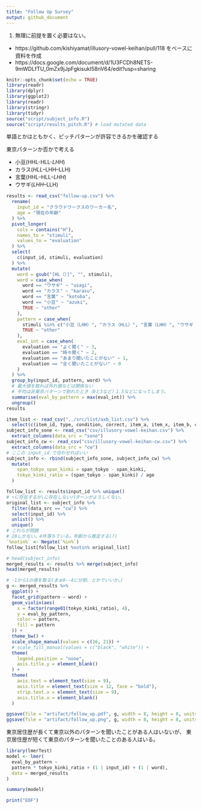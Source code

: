 ```yaml
---
title: "Follow Up Survey"
output: github_document
---
```


1. 無理に前提を置く必要はない。
  - https://github.com/kishiyamat/illusory-vowel-keihan/pull/118 をベースに資料を作成
  - https://docs.google.com/document/d/1U3FCDh8NETS-9mWDLfTU_0mZx9jJpFgkisukI58nV64/edit?usp=sharing

```r
knitr::opts_chunk$set(echo = TRUE)
library(readr)
library(dplyr)
library(ggplot2)
library(readr)
library(stringr)
library(tidyr)
source("script/subject_info.R")
source("script/results_pitch.R") # load mutated data
```

単語とかはともかく、ピッチパターンが許容できるかを確認する

東京パターンか否かで考える

- 小豆(HHL-HLL-*LHH*)
- カラス(*HLL*--LHH--LLH)
- 言葉(HHL--HLL--*LHH*)
- ウサギ(*LHH*--LLH)

```r
results <- read_csv("follow-up.csv") %>%
  rename(
    input_id = "クラウドワークスのワーカー名",
    age = "現在の年齢"
  ) %>%
  pivot_longer(
    cols = contains("H"),
    names_to = "stimuli",
    values_to = "evaluation"
  ) %>%
  select(
    c(input_id, stimuli, evaluation)
  ) %>%
  mutate(
    word = gsub("[HL（）]", "", stimuli),
    word = case_when(
      word == "ウサギ" ~ "usagi",
      word == "カラス" ~ "karasu",
      word == "言葉" ~ "kotoba",
      word == "小豆" ~ "azuki",
      TRUE ~ "other"
    ),
    pattern = case_when(
      stimuli %in% c("小豆（LHH）", "カラス（HLL）", "言葉（LHH）", "ウサギ（LHH）") ~ "tokyo",
      TRUE ~ "other"
    ),
    eval_int = case_when(
      evaluation == "よく聞く" ~ 3,
      evaluation == "時々聞く" ~ 2,
      evaluation == "あまり聞いたことがない" ~ 1,
      evaluation == "全く聞いたことがない" ~ 0
    )
  ) %>%
  group_by(input_id, pattern, word) %>%
  # 最大値を取れば外れ値などは関係ない
  # 平均は非東京パターンで割れたとき（0と3など）1.5などになってしまう。
  summarise(eval_by_pattern = max(eval_int)) %>%
  ungroup()
results
```

```r
item_list <- read_csv("../src/list/axb_list.csv") %>%
  select(c(item_id, type, condition, correct, item_a, item_x, item_b, c1, c2))
subject_info_sone <- read_csv("csv/illusory-vowel-keihan.csv") %>%
  extract_columns(data_src = "sone")
subject_info_cw <- read_csv("csv/illusory-vowel-keihan-cw.csv") %>%
  extract_columns(data_src = "cw")
# ここの input_id で合わせればいい
subject_info <- rbind(subject_info_sone, subject_info_cw) %>%
  mutate(
    span_tokyo_span_kinki = span_tokyo - span_kinki,
    tokyo_kinki_ratio = (span_tokyo - span_kinki) / age
  )
```
```r
follow_list <- results$input_id %>% unique()
# ↑に存在するが↓に存在しないパターンがよろしくない。
original_list <- subject_info %>%
  filter(data_src == "cw") %>%
  select(input_id) %>%
  unlist() %>%
  unique()
# これらが問題
# 28しかない。4件落ちている。年齢から推定する(?)
`%notin%` <- Negate(`%in%`)
follow_list[follow_list %notin% original_list]
```


```r
# head(subject_info)
merged_results <- results %>% merge(subject_info)
head(merged_results)
```

```r
# -1から1の値を取る(まぁ0--4に分割、とかでいいか。)
g <- merged_results %>%
  ggplot() +
  facet_grid(pattern ~ word) +
  geom_violin(aes(
    x = factor(range01(tokyo_kinki_ratio), 4),
    y = eval_by_pattern,
    color = pattern,
    fill = pattern
  )) +
  theme_bw() +
  scale_shape_manual(values = c(16, 21)) +
  # scale_fill_manual(values = c("black", "white")) +
  theme(
    legend.position = "none",
    axis.title.y = element_blank()
  ) +
  theme(
    axis.text = element_text(size = 9),
    axis.title = element_text(size = 12, face = "bold"),
    strip.text.x = element_text(size = 9),
    axis.title.x = element_blank()
  )

ggsave(file = "artifact/follow_up.pdf", g, width = 8, height = 8, units = "cm")
ggsave(file = "artifact/follow_up.png", g, width = 8, height = 8, units = "cm")
```

東京居住歴が長くて東京以外のパターンを聞いたことがある人はいないが、
東京居住歴が短くて東京のパターンを聞いたことのある人はいる。

```r
library(lmerTest)
model <- lmer(
  eval_by_pattern ~
  pattern * tokyo_kinki_ratio + (1 | input_id) + (1 | word),
  data = merged_results
)
```

```r
summary(model)
```

```r
print("EOF")
```
